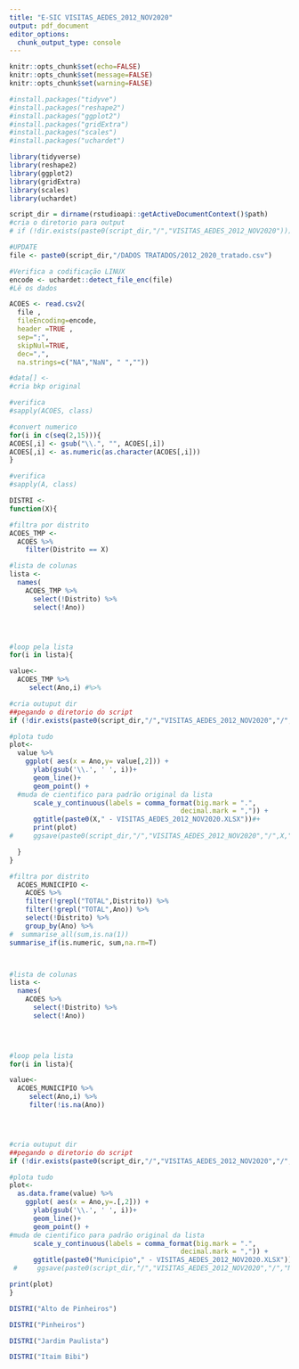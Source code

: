 ```yaml
---
title: "E-SIC VISITAS_AEDES_2012_NOV2020"
output: pdf_document
editor_options:
  chunk_output_type: console
---
```

```r
knitr::opts_chunk$set(echo=FALSE)
knitr::opts_chunk$set(message=FALSE)
knitr::opts_chunk$set(warning=FALSE)
```

```r
#install.packages("tidyve")
#install.packages("reshape2")
#install.packages("ggplot2") 
#install.packages("gridExtra")
#install.packages("scales")
#install.packages("uchardet")
```

```r
library(tidyverse) 
library(reshape2)
library(ggplot2)
library(gridExtra)
library(scales)
library(uchardet)
```

```r
script_dir = dirname(rstudioapi::getActiveDocumentContext()$path)
#cria o diretorio para output
# if (!dir.exists(paste0(script_dir,"/","VISITAS_AEDES_2012_NOV2020"))) {dir.create(paste0(script_dir,"/","VISITAS_AEDES_2012_NOV2020"))}

```

```r
#UPDATE
file <- paste0(script_dir,"/DADOS TRATADOS/2012_2020_tratado.csv")

#Verifica a codificação LINUX
encode <- uchardet::detect_file_enc(file)
#Lê os dados

ACOES <- read.csv2(
  file ,
  fileEncoding=encode, 
  header =TRUE ,
  sep=";",
  skipNul=TRUE,
  dec=",",
  na.strings=c("NA","NaN", " ",""))

#data[] <- 
#cria bkp original

#verifica
#sapply(ACOES, class)

#convert numerico
for(i in c(seq(2,15))){
ACOES[,i] <- gsub("\\.", "", ACOES[,i])
ACOES[,i] <- as.numeric(as.character(ACOES[,i]))
}

#verifica
#sapply(A, class)

```



```r


DISTRI <-
function(X){

#filtra por distrito    
ACOES_TMP <-
  ACOES %>%
    filter(Distrito == X)

#lista de colunas
lista <- 
  names(
    ACOES_TMP %>%
      select(!Distrito) %>%
      select(!Ano))




#loop pela lista
for(i in lista){

value<-
  ACOES_TMP %>%
     select(Ano,i) #%>%

#cria outuput dir
##pegando o diretorio do script
if (!dir.exists(paste0(script_dir,"/","VISITAS_AEDES_2012_NOV2020","/",X))) {dir.create(paste0(script_dir,"/","VISITAS_AEDES_2012_NOV2020","/",X))}

#plota tudo    
plot<-
  value %>%
    ggplot( aes(x = Ano,y= value[,2])) +
      ylab(gsub('\\.', ' ', i))+
      geom_line()+
      geom_point() +
  #muda de cientifico para padrão original da lista  
      scale_y_continuous(labels = comma_format(big.mark = ".",
                                           decimal.mark = ",")) +
      ggtitle(paste0(X," - VISITAS_AEDES_2012_NOV2020.XLSX"))#+
      print(plot)
#     ggsave(paste0(script_dir,"/","VISITAS_AEDES_2012_NOV2020","/",X,"/",gsub('\\.', ' ', i),".png"))

  }
}


```


```r

#filtra por distrito    
  ACOES_MUNICIPIO <-
    ACOES %>% 
    filter(!grepl("TOTAL",Distrito)) %>%
    filter(!grepl("TOTAL",Ano)) %>%
    select(!Distrito) %>%
    group_by(Ano) %>%
#  summarise_all(sum,is.na(1))
summarise_if(is.numeric, sum,na.rm=T)



#lista de colunas
lista <- 
  names(
    ACOES %>%
      select(!Distrito) %>%
      select(!Ano)) 
  



#loop pela lista
for(i in lista){

value<-
  ACOES_MUNICIPIO %>%
     select(Ano,i) %>%
     filter(!is.na(Ano))




#cria outuput dir
##pegando o diretorio do script
if (!dir.exists(paste0(script_dir,"/","VISITAS_AEDES_2012_NOV2020","/","Município"))) {dir.create(paste0(script_dir,"/","VISITAS_AEDES_2012_NOV2020","/","Município"))}

#plota tudo    
plot<-
  as.data.frame(value) %>% 
    ggplot( aes(x = Ano,y=.[,2])) +
      ylab(gsub('\\.', ' ', i))+
      geom_line()+
      geom_point() +
#muda de cientifico para padrão original da lista  
      scale_y_continuous(labels = comma_format(big.mark = ".",
                                           decimal.mark = ",")) +
      ggtitle(paste0("Município"," - VISITAS_AEDES_2012_NOV2020.XLSX"))#+
 #     ggsave(paste0(script_dir,"/","VISITAS_AEDES_2012_NOV2020","/","Município","/",gsub('\\.', ' ', i),".png"))

print(plot)
}


```


```r
DISTRI("Alto de Pinheiros")
```


```r
DISTRI("Pinheiros")
```


```r
DISTRI("Jardim Paulista")
```


```r
DISTRI("Itaim Bibi")

```

